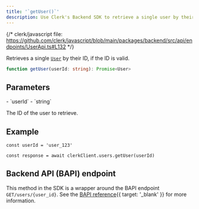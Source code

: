```yaml
---
title: '`getUser()`'
description: Use Clerk's Backend SDK to retrieve a single user by their ID.
---
```


{/* clerk/javascript file: https://github.com/clerk/javascript/blob/main/packages/backend/src/api/endpoints/UserApi.ts#L132 */}

Retrieves a single [`User`](/docs/references/backend/types/backend-user) by their ID, if the ID is valid.

```ts
function getUser(userId: string): Promise<User>
```

## Parameters

<Properties>
  - `userId`
  - `string`

  The ID of the user to retrieve.
</Properties>

## Example

<Include src="_partials/backend/usage" />

```tsx
const userId = 'user_123'

const response = await clerkClient.users.getUser(userId)
```

## Backend API (BAPI) endpoint

This method in the SDK is a wrapper around the BAPI endpoint `GET/users/{user_id}`. See the [BAPI reference](/docs/reference/backend-api/tag/Users#operation/GetUser){{ target: '_blank' }} for more information.
